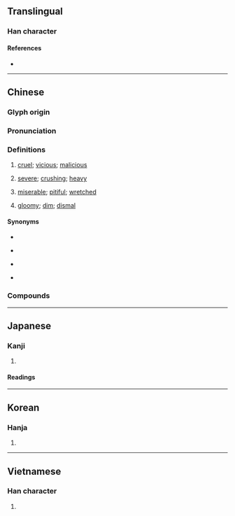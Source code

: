 {{also|惨}}
{{character info}}
==Translingual==

===Han character===
{{Han char|rn=61|rad=心|as=11|sn=14|four=93022|canj=PIIH|ids=⿰忄參}}

====References====
* {{Han ref|kx=0398.380|dkj=11094|dj=0738.030|hdz=42348.110|uh=6158|ud=24920|bh=BA47|bd=47687}}

----

==Chinese==
{{zh-forms|s=惨|alt=憯,𢠊,𢡖}}

===Glyph origin===
{{Han etym}}
{{Han compound|心|參|t1=heart|ls=psc|c1=s|c2=p}}

===Pronunciation===
{{zh-pron
|m=cǎn
|m-s=
|c=caam2
|c-t=tam2
|g=
|h=pfs=chhám
|j=
|mb=chǎng
|md=chāng
|mn=chhám
|mn-t=cam2
|w=
|x=
|mc=y
|oc=y
|ma=Zh-cǎn.oga
|cat=a
}}

===Definitions===
{{zh-hanzi}}

# {{lb|zh|literary|or in compounds}} [[cruel]]; [[vicious]]; [[malicious]]
# {{lb|zh|of losses, defeats, etc.}} [[severe]]; [[crushing]]; [[heavy]]
# [[miserable]]; [[pitiful]]; [[wretched]]
# {{lb|zh|literary|or in compounds}} [[gloomy]]; [[dim]]; [[dismal]]

====Synonyms====
* {{s|cruel}}
{{zh-syn-saurus|殘暴}}
* {{s|severe}}
{{zh-syn-saurus|嚴重}}
* {{s|miserable}}
{{zh-syn-saurus|悲傷}}
* {{s|gloomy}}
{{zh-syn-saurus|昏暗}}

===Compounds===
{{zh-der|慘重|慘劇|慘痛|慘叫|慘遭|慘白|慘案|慘淡|慘烈|慘死|慘象|慘相|慘景|慘境|慘兮兮|累慘|悲慘|淒慘|慘敗|慘事|慘不忍睹|淒淒慘慘|慘戚|慘慘戚戚|慘不人道|慘無人道|前景慘淡|慘澹|慘慼|慘礉|慘澹經營|天倫之慘|天愁地慘|悽悽慘慘|寒慘慘|慘狀|慘酷|慘變|慘腹|慘綠愁紅|慘綠|慘絕人寰|慘慄|慘愴|慘悽|慘急|慘怛|慘切|愁雲慘霧|愁紅慘綠|悽慘|恓慘|慘綠少年|慘不忍聞|五卅慘案|六四慘案|天昏地慘|慘慘|慘禍|慘然|慘惻|慘厲|慘笑|五三慘案|慘然不樂|傷心慘目|沙基慘案|梏慘|打慘|濟南慘案|疾痛慘怛|昏慘慘|綠慘雙蛾|黯慘|紅愁綠慘|綠慘紅愁|共慘黨|慘毒}}

{{zh-cat|Intermediate|Emotions}}

----

==Japanese==
{{ja-kanji forms|惨|慘}}

===Kanji===
{{ja-kanji|grade=|rs=心11|shin=惨}}

# {{rfdef|ja|sort=心11}}

====Readings====
{{ja-readings
|goon=そん
|kanon=さん
|kanyoon=ざん
|kun=みじ-め, いた-む
}}

----

==Korean==

===Hanja===
{{ko-hanja|hangeul=[[참]], [[침]]|eumhun=|rv=cham, chim|mr=ch'am, ch'im|y=cham, chim}}

# {{rfdef|ko|sort=心11}}

----

==Vietnamese==

===Han character===
{{vi-readings|reading=thảm, thom, thỏm|rs=心11}}

# {{rfdef|vi|sort=心11}}